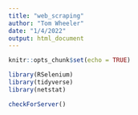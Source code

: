 ```yaml
---
title: "web_scraping"
author: "Tom Wheeler"
date: "1/4/2022"
output: html_document
---
```


```r
knitr::opts_chunk$set(echo = TRUE)

library(RSelenium)
library(tidyverse)
library(netstat)

```

```r
checkForServer()
```

